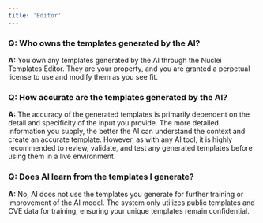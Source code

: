 ```yaml
---
title: 'Editor'
---
```


### **Q: Who owns the templates generated by the AI?**
**A:** You own any templates generated by the AI through the Nuclei Templates Editor. They are your property, and you are granted a perpetual license to use and modify them as you see fit.

### **Q: How accurate are the templates generated by the AI?**
**A:** The accuracy of the generated templates is primarily dependent on the detail and specificity of the input you provide. The more detailed information you supply, the better the AI can understand the context and create an accurate template. However, as with any AI tool, it is highly recommended to review, validate, and test any generated templates before using them in a live environment.

### **Q: Does AI learn from the templates I generate?**
**A:** No, AI does not use the templates you generate for further training or improvement of the AI model. The system only utilizes public templates and CVE data for training, ensuring your unique templates remain confidential.
